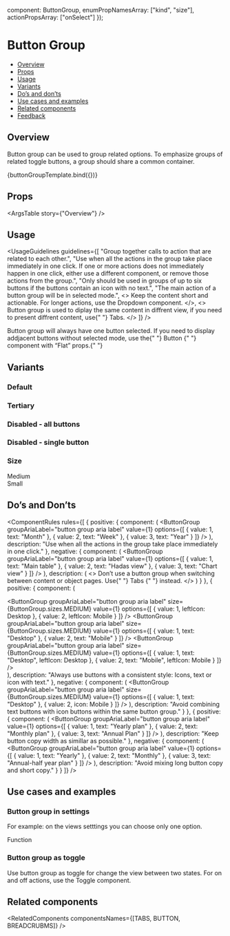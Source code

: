 
  component: ButtonGroup,
  enumPropNamesArray: ["kind", "size"],
  actionPropsArray: ["onSelect"]
});

<Meta
  title="Buttons/ Button Group"
  component={ButtonGroup}
  argTypes={metaSettings.argTypes}
  decorators={metaSettings.decorators}
/>

<!--- Component template -->


<!--- Component documentation -->

# Button Group

- [Overview](#overview)
- [Props](#props)
- [Usage](#usage)
- [Variants](#variants)
- [Do’s and don’ts](#dos-and-donts)
- [Use cases and examples](#use-cases-and-examples)
- [Related components](#related-components)
- [Feedback](#feedback)

## Overview

Button group can be used to group related options. To emphasize groups of related toggle buttons, a group should share a common container.

<Canvas>
  <Story
    name="Overview"
    args={{
      options: [
        { value: 1, text: "Alpha" },
        { value: 2, text: "Beta" },
        { value: 3, text: "Gamma" },
        { value: 4, text: "Delta" }
      ],
      value: 1
    }}
  >
    {buttonGroupTemplate.bind({})}
  </Story>
</Canvas>

## Props

<ArgsTable story={"Overview"} />

## Usage

<UsageGuidelines
  guidelines={[
    "Group together calls to action that are related to each other.",
    "Use when all the actions in the group take place immediately in one click. If one or more actions does not immediately happen in one click, either use a different component, or remove those actions from the group.",
    "Only should be used in groups of up to six buttons if the buttons contain an icon with no text.",
    "The main action of a button group will be in selected mode.",
    <>
      Keep the content short and actionable. For longer actions, use the
      <Link href="/?path=/docs/inputs-dropdown--overview">Dropdown</Link> component.
    </>,
    <>
      Button group is used to diplay the same content in diffrent view, if you need to present diffrent content, use{" "}
      <Link href="/?path=/docs/navigation-tabs-tabs--overview">Tabs.</Link>
    </>
  ]}
/>

<Tip title="Check yourself">
  Button group will always have one button selected. If you need to display addjacent buttons without selected mode, use
  the{" "}
  <Link href="/?path=/docs/buttons-button--overview" size={Link.sizes.SMALL} withoutSpacing>
    Button
  </Link>{" "}
  component with “Flat” props.{" "}
</Tip>

## Variants

### Default

<Canvas>
  <Story name="Default">
    <ButtonGroup
      groupAriaLabel="button group aria label"
      value={1}
      options={[
        { value: 1, text: "Alpha" },
        { value: 2, text: "Beta" },
        { value: 3, text: "Gamma" },
        { value: 4, text: "Delta" }
      ]}
    />
  </Story>
</Canvas>

### Tertiary

<Canvas>
  <Story name="Tertiary">
    <ButtonGroup
      groupAriaLabel="button group aria label"
      value={1}
      kind={ButtonGroup.kinds.TERTIARY}
      options={[
        { value: 1, text: "Alpha" },
        { value: 2, text: "Beta" },
        { value: 3, text: "Gamma" },
        { value: 4, text: "Delta" }
      ]}
    />
  </Story>
</Canvas>

### Disabled - all buttons

<Canvas>
  <Story name="Disabled">
    <ButtonGroup
      disabled
      groupAriaLabel="button group aria label"
      options={[
        { value: 1, text: "Alpha" },
        { value: 2, text: "Beta" },
        { value: 3, text: "Gamma" },
        { value: 4, text: "Delta" }
      ]}
    />
  </Story>
</Canvas>

### Disabled - single button

<Canvas>
  <Story name="Disabled - Singe Button">
    <ButtonGroup
      groupAriaLabel="button group aria label"
      options={[
        { value: 1, text: "Alpha" },
        { value: 2, text: "Beta" },
        { value: 3, text: "Gamma" },
        { value: 4, text: "Delta", disabled: true, tooltipContent: "I'm the worst variant ever" }
      ]}
    />
  </Story>
</Canvas>

### Size

<Canvas>
  <Story name="Size">
    <div className="monday-storybook-button-group_column">
      Medium
      <ButtonGroup
        groupAriaLabel="button group aria label"
        size={ButtonGroup.sizes.MEDIUM}
        value={1}
        options={[
          { value: 1, text: "Alpha" },
          { value: 2, text: "Beta" },
          { value: 3, text: "Gamma" },
          { value: 4, text: "Delta" }
        ]}
      />
    </div>
    <div className="monday-storybook-button-group_column">
      Small
      <ButtonGroup
        groupAriaLabel="button group aria label"
        size={ButtonGroup.sizes.SMALL}
        value={1}
        options={[
          { value: 1, text: "Alpha" },
          { value: 2, text: "Beta" },
          { value: 3, text: "Gamma" },
          { value: 4, text: "Delta" }
        ]}
      />
    </div>
  </Story>
</Canvas>

## Do’s and Don’ts

<ComponentRules
  rules={[
    {
      positive: {
        component: (
          <ButtonGroup
            groupAriaLabel="button group aria label"
            value={1}
            options={[
              { value: 1, text: "Month" },
              { value: 2, text: "Week" },
              { value: 3, text: "Year" }
            ]}
          />
        ),
        description: "Use when all the actions in the group take place immediately in one click."
      },
      negative: {
        component: (
          <ButtonGroup
            groupAriaLabel="button group aria label"
            value={1}
            options={[
              { value: 1, text: "Main table" },
              { value: 2, text: "Hadas view" },
              { value: 3, text: "Chart view" }
            ]}
          />
        ),
        description: (
          <>
            Don’t use a button group when switching between content or object pages. Use{" "}
            <Link href="/?path=/docs/navigation-tabs-tabs--overview" withoutSpacing>
              Tabs
            </Link>{" "}
            instead.
          </>
        )
      }
    },
    {
      positive: {
        component: (
          <div className="monday-storybook-button-group_column">
            <ButtonGroup
              groupAriaLabel="button group aria label"
              size={ButtonGroup.sizes.MEDIUM}
              value={1}
              options={[
                { value: 1, leftIcon: Desktop },
                { value: 2, leftIcon: Mobile }
              ]}
            />
            <ButtonGroup
              groupAriaLabel="button group aria label"
              size={ButtonGroup.sizes.MEDIUM}
              value={1}
              options={[
                { value: 1, text: "Desktop" },
                { value: 2, text: "Mobile" }
              ]}
            />
            <ButtonGroup
              groupAriaLabel="button group aria label"
              size={ButtonGroup.sizes.MEDIUM}
              value={1}
              options={[
                { value: 1, text: "Desktop", leftIcon: Desktop },
                { value: 2, text: "Mobile", leftIcon: Mobile }
              ]}
            />
          </div>
        ),
        description: "Always use buttons with a consistent style: Icons, text or icon with text."
      },
      negative: {
        component: (
          <ButtonGroup
            groupAriaLabel="button group aria label"
            size={ButtonGroup.sizes.MEDIUM}
            value={1}
            options={[
              { value: 1, text: "Desktop" },
              { value: 2, icon: Mobile }
            ]}
          />
        ),
        description: "Avoid combining text buttons with icon buttons within the same button group."
      }
    },
    {
      positive: {
        component: (
          <ButtonGroup
            groupAriaLabel="button group aria label"
            value={1}
            options={[
              { value: 1, text: "Yearly plan" },
              { value: 2, text: "Monthly plan" },
              { value: 3, text: "Annual Plan" }
            ]}
          />
        ),
        description: "Keep button copy width as simillar as possible."
      },
      negative: {
        component: (
          <ButtonGroup
            groupAriaLabel="button group aria label"
            value={1}
            options={[
              { value: 1, text: "Yearly" },
              { value: 2, text: "Monthly" },
              { value: 3, text: "Annual-half year plan" }
            ]}
          />
        ),
        description: "Avoid mixing long button copy and short copy."
      }
    }
  ]}
/>

## Use cases and examples

### Button group in settings

For example: on the views setttings you can choose only one option.

<Canvas>
  <Story name="Button group in settings">
    <div className="monday-storybook-button-group_column">
      Function
      <ButtonGroup
        groupAriaLabel="button group aria label"
        size={ButtonGroup.sizes.SMALL}
        value={1}
        options={[
          { value: 1, text: "Sum" },
          { value: 2, text: "Average" },
          { value: 3, text: "Median" },
          { value: 4, text: "Min" }
        ]}
      />
    </div>
  </Story>
</Canvas>

### Button group as toggle

Use button group as toggle for change the view between two states.
For on and off actions, use the <Link withoutSpacing href="/?path=/docs/inputs-toggle--overview">Toggle component</Link>.

<Canvas>
  <Story name="Button group as toggle">
    <ButtonGroup
      groupAriaLabel="button group aria label"
      value={1}
      options={[
        { value: 1, text: "Grid" },
        { value: 2, text: "List" }
      ]}
    />
  </Story>
</Canvas>

## Related components

<RelatedComponents componentsNames={[TABS, BUTTON, BREADCRUBMS]} />
